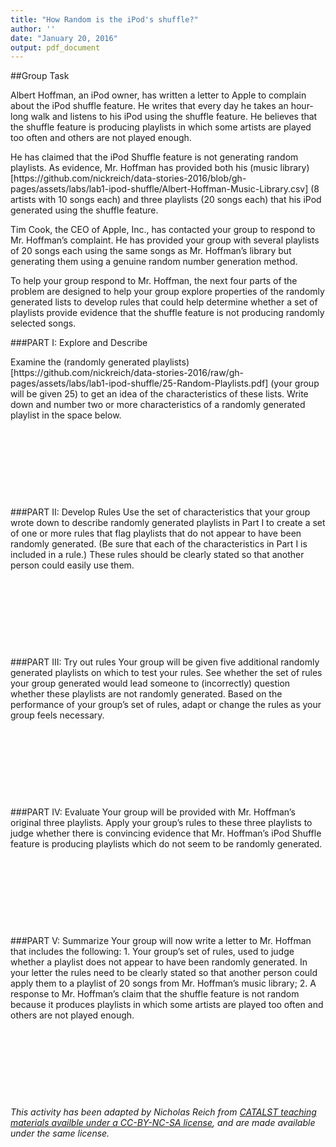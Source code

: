 ```yaml
---
title: "How Random is the iPod's shuffle?"
author: ''
date: "January 20, 2016"
output: pdf_document
---
```


##Group Task

Albert Hoffman, an iPod owner, has written a letter to Apple to complain about the iPod shuffle feature.  He writes that every day he takes an hour-long walk and listens to his iPod using the shuffle feature. He believes that the shuffle feature is producing playlists in which some artists are played too often and others are not played enough. 

He has claimed that the iPod Shuffle feature is not generating random playlists. As evidence, Mr. Hoffman has provided both his (music library)[https://github.com/nickreich/data-stories-2016/blob/gh-pages/assets/labs/lab1-ipod-shuffle/Albert-Hoffman-Music-Library.csv] (8 artists with 10 songs each) and three playlists (20 songs each) that his iPod generated using the shuffle feature.

Tim Cook, the CEO of Apple, Inc., has contacted your group to respond to Mr. Hoffman’s complaint. He has provided your group with several playlists of 20 songs each using the same songs as Mr. Hoffman’s library but generating them using a genuine random number generation method.

To help your group respond to Mr. Hoffman, the next four parts of the problem are designed to help your group explore properties of the randomly generated lists to develop rules that could help determine whether a set of playlists provide evidence that the shuffle feature is not producing randomly selected songs.
  
###PART I: Explore and Describe

Examine the (randomly generated playlists)[https://github.com/nickreich/data-stories-2016/raw/gh-pages/assets/labs/lab1-ipod-shuffle/25-Random-Playlists.pdf] (your group will be given 25) to get an idea of the characteristics of these lists. Write down and number two or more characteristics of a randomly generated playlist in the space below.
 
\bigskip &nbsp;

\bigskip &nbsp;

\bigskip &nbsp;

\bigskip &nbsp;

###PART II: Develop Rules
Use the set of characteristics that your group wrote down to describe randomly generated playlists in Part I to create a set of one or more rules that flag playlists that do not appear to have been randomly generated. (Be sure that each of the characteristics in Part I is included in a rule.) These rules should be clearly stated so that another person could easily use them. 

\bigskip &nbsp;

\bigskip &nbsp;

\bigskip &nbsp;

\bigskip &nbsp;


###PART III: Try out rules
Your group will be given five additional randomly generated playlists on which to test your rules. See whether the set of rules your group generated would lead someone to (incorrectly) question whether these playlists are not randomly generated. Based on the performance of your group’s set of rules, adapt or change the rules as your group feels necessary.

\bigskip &nbsp;

\bigskip &nbsp;

\bigskip &nbsp;

\bigskip &nbsp;


###PART IV: Evaluate
Your group will be provided with Mr. Hoffman’s original three playlists. Apply your group’s rules to these three playlists to judge whether there is convincing evidence that Mr. Hoffman’s iPod Shuffle feature is producing playlists which do not seem to be randomly generated.  

\bigskip &nbsp;

\bigskip &nbsp;

\bigskip &nbsp;

\bigskip &nbsp;


###PART V: Summarize
Your group will now write a letter to Mr. Hoffman that includes the following:
1.	Your group’s set of rules, used to judge whether a playlist does not appear to have been randomly generated. In your letter the rules need to be clearly stated so that another person could apply them to a playlist of 20 songs from Mr. Hoffman’s music library;
2.	A response to Mr. Hoffman’s claim that the shuffle feature is not random because it produces playlists in which some artists are played too often and others are not played enough.

\bigskip &nbsp;

\bigskip &nbsp;

\bigskip &nbsp;

\bigskip &nbsp;


*This activity has been adapted by Nicholas Reich from [CATALST teaching materials availble under a CC-BY-NC-SA license](https://www.causeweb.org/workshop/uscots09_catalyst4change/), and are made available under the same license.* 
